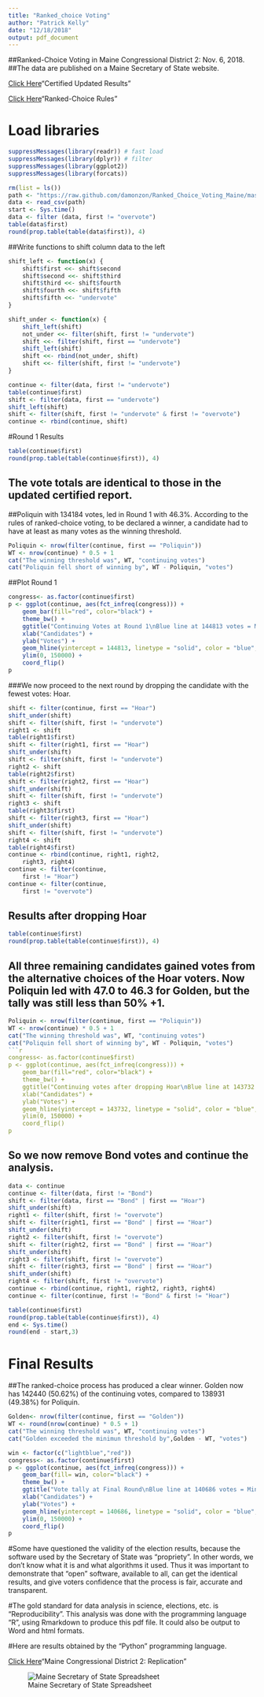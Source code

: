 ```yaml
---
title: "Ranked_choice Voting"
author: "Patrick Kelly"
date: "12/18/2018"
output: pdf_document
---
```

##Ranked-Choice Voting in Maine Congressional District 2: Nov. 6, 2018.
##The data are published on a Maine Secretary of State website.

[Click Here](https://www.maine.gov/sos/cec/elec/results/results18.html#Nov6)"Certified Updated Results"

[Click Here](https://www.maine.gov/sos/cec/elec/upcoming/pdf/250rcvnew.pdf)"Ranked-Choice Rules"

# Load libraries
```r
suppressMessages(library(readr)) # fast load
suppressMessages(library(dplyr)) # filter
suppressMessages(library(ggplot2))
suppressMessages(library(forcats))
```
```r
rm(list = ls())
path <- "https://raw.github.com/damonzon/Ranked_Choice_Voting_Maine/master/MaineTidyData2018.csv"
data <- read_csv(path)
start <- Sys.time()
data <- filter (data, first != "overvote")
table(data$first)
round(prop.table(table(data$first)), 4)
```
##Write functions to shift column data to the left
```r
shift_left <- function(x) {
    shift$first <<- shift$second
    shift$second <<- shift$third
    shift$third <<- shift$fourth
    shift$fourth <<- shift$fifth
    shift$fifth <<- "undervote"
}
```
\pagebreak

```r
shift_under <- function(x) {
    shift_left(shift)
    not_under <<- filter(shift, first != "undervote")
    shift <<- filter(shift, first == "undervote")
    shift_left(shift)
    shift <<- rbind(not_under, shift)
    shift <<- filter(shift, first != "undervote")
}
```
```r
continue <- filter(data, first != "undervote")
table(continue$first)
shift <- filter(data, first == "undervote")
shift_left(shift)
shift <- filter(shift, first != "undervote" & first != "overvote")
continue <- rbind(continue, shift)
```
#Round 1 Results
```r
table(continue$first)
round(prop.table(table(continue$first)), 4)
```
## The vote totals are identical to those in the updated certified report.
##Poliquin with 134184 votes, led in Round 1 with 46.3%. According to the rules of ranked-choice voting, to be declared a winner, a candidate had to have at least as many votes as the winning threshold.
```r
Poliquin <- nrow(filter(continue, first == "Poliquin"))
WT <- nrow(continue) * 0.5 + 1
cat("The winning threshold was", WT, "continuing votes")
cat("Poliquin fell short of winning by", WT - Poliquin, "votes")
```
##Plot Round 1
```r
congress<- as.factor(continue$first)
p <- ggplot(continue, aes(fct_infreq(congress))) +
    geom_bar(fill="red", color="black") +
    theme_bw() +
    ggtitle("Continuing Votes at Round 1\nBlue line at 144813 votes = Minimum Thrreshold to win") +
    xlab("Candidates") +
    ylab("Votes") +
    geom_hline(yintercept = 144813, linetype = "solid", color = "blue", size=1) +
    ylim(0, 150000) +
    coord_flip()
p
```

###We now proceed to the next round by dropping the candidate with the fewest votes: Hoar.
```r
shift <- filter(continue, first == "Hoar")
shift_under(shift)
shift <- filter(shift, first != "undervote")
right1 <- shift
table(right1$first)
shift <- filter(right1, first == "Hoar")
shift_under(shift)
shift <- filter(shift, first != "undervote")
right2 <- shift
table(right2$first)
shift <- filter(right2, first == "Hoar")
shift_under(shift)
shift <- filter(shift, first != "undervote")
right3 <- shift
table(right3$first)
shift <- filter(right3, first == "Hoar")
shift_under(shift)
shift <- filter(shift, first != "undervote")
right4 <- shift
table(right4$first)
continue <- rbind(continue, right1, right2,
    right3, right4)
continue <- filter(continue, 
    first != "Hoar")
continue <- filter(continue,
    first != "overvote")
```
\pagebreak

## Results after dropping Hoar
```r
table(continue$first)
round(prop.table(table(continue$first)), 4)
```
## All three remaining candidates gained votes from the alternative choices of the Hoar voters. Now Poliquin led with 47.0 to 46.3 for Golden, but the tally was still less than 50% +1.

```r
Poliquin <- nrow(filter(continue, first == "Poliquin"))
WT <- nrow(continue) * 0.5 + 1
cat("The winning threshold was", WT, "continuing votes")
cat("Poliquin fell short of winning by", WT - Poliquin, "votes")
```r
congress<- as.factor(continue$first)
p <- ggplot(continue, aes(fct_infreq(congress))) +
    geom_bar(fill="red", color="black") +
    theme_bw() +
    ggtitle("Continuing votes after dropping Hoar\nBlue line at 143732 votes = Minimum Thrreshold to win") +
    xlab("Candidates") +
    ylab("Votes") +
    geom_hline(yintercept = 143732, linetype = "solid", color = "blue", size=1) +
    ylim(0, 150000) +
    coord_flip()
p
```
## So we now remove Bond votes and continue the analysis.
```r
data <- continue
continue <- filter(data, first != "Bond")
shift <- filter(data, first == "Bond" | first == "Hoar")
shift_under(shift)
right1 <- filter(shift, first != "overvote")
shift <- filter(right1, first == "Bond" | first == "Hoar")
shift_under(shift)
right2 <- filter(shift, first != "overvote")
shift <- filter(right2, first == "Bond" | first == "Hoar")
shift_under(shift)
right3 <- filter(shift, first != "overvote")
shift <- filter(right3, first == "Bond" | first == "Hoar")
shift_under(shift)
right4 <- filter(shift, first != "overvote")
continue <- rbind(continue, right1, right2, right3, right4)
continue <- filter(continue, first != "Bond" & first != "Hoar")
```
\pagebreak

```r
table(continue$first)
round(prop.table(table(continue$first)), 4)
end <- Sys.time()
round(end - start,3)
```
# Final Results
##The ranked-choice process has produced a clear winner. Golden now has 142440 (50.62%) of the continuing votes, compared to 138931 (49.38%) for Poliquin.
```r
Golden<- nrow(filter(continue, first == "Golden"))
WT <- round(nrow(continue) * 0.5 + 1)
cat("The winning threshold was", WT, "continuing votes")
cat("Golden exceeded the minimun threshold by",Golden - WT, "votes")
```
```r
win <- factor(c("lightblue","red"))
congress<- as.factor(continue$first)
p <- ggplot(continue, aes(fct_infreq(congress))) +
    geom_bar(fill= win, color="black") +
    theme_bw() +
    ggtitle("Vote tally at Final Round\nBlue line at 140686 votes = Minimum Thrreshold.\nJared Golden got 1758 more votes than needed, to win.") +
    xlab("Candidates") +
    ylab("Votes") +
    geom_hline(yintercept = 140686, linetype = "solid", color = "blue", size=1) +
    ylim(0, 150000) +
    coord_flip()
p
```

#Some have questioned the validity of the election results, because the software used by the Secretary of State was "propriety". In other words, we don't know what it is and what algorithms it used. Thus it was important to demonstrate that "open" software, available to all, can get the identical results, and give voters confidence that the process is fair, accurate and transparent.

#The gold standard for data analysis in science, elections, etc. is "Reproducibility". This analysis was done with the programming language "R", using Rmarkdown to produce this pdf file. It could also be output to Word and html formats.

#Here are results obtained by the "Python" programming language.

[Click Here](https://github.com/ntefft/rcv/blob/master/maine%20congressional%20district%202%20rcv%20replication.ipynb)"Maine Congressional District 2: Replication"

![Maine Secretary of State Spreadsheet](SOS_Spreadsheet.jpg)
